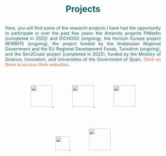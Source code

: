 <h1 style="color: #125F63; text-align: center;">Projects</h1>

<p style="text-align: justify; color: #125F63; font-size: 1em;">
      <br>
       Here, you will find some of the research projects I have had the opportunity to participate in over the past few years: the Antarctic projects PiMetAn (completed in 2022) and DICHOSO (ongoing), the Horizon Europe project REWRITE (ongoing), the project funded by the Andalusian Regional Government and the EU Regional Development Funds, Turisdron (ongoing), and the Sen2Coast project (completed in 2022), funded by the Ministry of Science, Innovation, and Universities of the Government of Spain. <strong style="color: #F39075;">Click on them to access their websites</strong>.
</p>

<br>

<!-- Contenedor flex para las imágenes -->
<div style="display: flex; justify-content: center; flex-wrap: wrap; gap: 40px;">

  <!-- Primera fila de tres imágenes -->
  <a href="https://dichoso.csic.es/" target="_blank" style="margin: 0 30px;">
    <img src="dichoso.png" style="height: 70px; width: auto;"/>
  </a>
  <a href="https://turisdron.csic.es/" target="_blank" style="margin: 0 30px;">
    <img src="turisdron.png" style="height: 70px; width: auto;"/>
  </a>
  <a href="https://rewriteproject.eu/" target="_blank" style="margin: 0 30px;">
    <img src="rewrite.png" style="height: 70px; width: auto;"/>
  </a>

  <!-- Segunda fila de dos imágenes -->
  <a href="https://pimetan.csic.es/" target="_blank" style="margin: 0 30px;">
    <img src="pimetan.png" style="height: 45px; width: auto;"/>
  </a>
  <a href="http://eo.csic.es/11-research/27-sen2coast" target="_blank" style="margin: 0 30px;">
    <img src="sen2coast.png" style="height: 70px; width: auto;"/>
  </a>

</div>